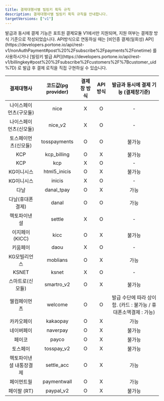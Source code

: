 ```yaml
---
title: 결제대행사별 빌링키 획득 규칙
description: 결제대행사별 빌링키 획득 규칙을 안내합니다.
targetVersions: ["v1"]
---
```



<Hint style="info">
  발급과 동시에 결제 기능은 포트원 결제모듈 V1에서만 지원되며, 지원 여부는 결제창 방식 기준으로 작성되었습니다.
  API방식으로 연동하실 때는 [비인증 결제(일회성) API](https://developers.portone.io/api/rest-v1/nonAuthPayment#post%20%2Fsubscribe%2Fpayments%2Fonetime)
  를 사용하시거나 [빌링키 발급 API](https://developers.portone.io/api/rest-v1/billingkey#post%20%2Fsubscribe%2Fcustomers%2F%7Bcustomer_uid%7D)
  로 발급 후 결제 로직을 직접 구현하실 수 있습니다.
</Hint>

|       결제대행사      |코드값(pg provider)|결제창 방식|API 방식|              발급과 동시에 결제 기능 (결제창기준)              |
|:---------------------:|:-----------------:|:---------:|:------:|:--------------------------------------------------------------:|
| 나이스페이먼츠(구모듈)|        nice       |     X     |    O   |                                -                               |
| 나이스페이먼츠(신모듈)|      nice\_v2     |     X     |    O   |                                -                               |
|  토스페이먼츠(신모듈) |    tosspayments   |     O     |    O   |                             불가능                             |
|          KCP          |    kcp\_billing   |     O     |    X   |                             불가능                             |
|          KCP          |        kcp        |     X     |    O   |                                -                               |
|       KG이니시스      |   html5\_inicis   |     O     |    X   |                             불가능                             |
|       KG이니시스      |       inicis      |     X     |    O   |                                -                               |
|          다날         |    danal\_tpay    |     O     |    X   |                              가능                              |
|    다날(휴대폰결제)   |       danal       |     O     |    O   |                              가능                              |
|      헥토파이낸셜     |       settle      |     X     |    O   |                                -                               |
|     이지페이(KICC)    |        kicc       |     O     |    X   |                             불가능                             |
|        키움페이       |        daou       |     X     |    O   |                                -                               |
|      KG모빌리언스     |      moblians     |     O     |    X   |                              가능                              |
|         KSNET         |       ksnet       |     X     |    O   |                                -                               |
|    스마트로(신모듈)   |    smartro\_v2    |     O     |    X   |                             불가능                             |
|      웰컴페이먼츠     |      welcome      |     O     |    O   |발급 수단에 따라 상이함. (카드 : 불가능 / 휴대폰소액결제 : 가능)|
|       카카오페이      |      kakaopay     |     O     |    X   |                              가능                              |
|       네이버페이      |      naverpay     |     O     |    X   |                             불가능                             |
|         페이코        |       payco       |     O     |    X   |                             불가능                             |
|        토스페이       |    tosspay\_v2    |     O     |    X   |                             불가능                             |
|헥토파이낸셜 내통장결제|    settle\_acc    |     O     |    X   |                              가능                              |
|       페이먼트월      |    paymentwall    |     O     |    X   |                              가능                              |
|      페이팔 (RT)      |     paypal\_v2    |     O     |    X   |                             불가능                             |
